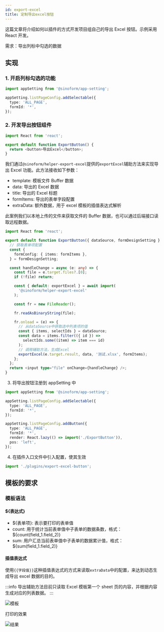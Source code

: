 ```yaml
---
id: export-excel
title: 定制导出excel按钮
---
```


这篇文章将介绍如何以插件的方式开发项目组自己的导出 Excel 按钮。示例采用 React 开发。

需求：导出列标中勾选的数据

## 实现

### 1. 开启列标勾选的功能

```typescript title="src/plugins/export-excel-button/index.ts"
import appSetting from '@sinoform/app-setting';

appSetting.listPageConfig.addSelectable({
  type: 'ALL_PAGE',
  formId: '*',
});
```

### 2. 开发导出按钮组件

```typescript title="src/plugins/export-excel-button/ExportButton.ts"
import React from 'react';

export default function ExportButton() {
  return <button>导出Excel</button>;
}
```

我们通过`@sinoform/helper-export-excel`提供的`exportExcel`辅助方法来实现导出 Excel 功能。此方法接收如下参数：

- template: 模板文件 Buffer 数据
- data: 导出的 Excel 数据
- title: 导出的 Excel 标题
- formItems: 导出的表单字段配置
- extraData: 额外数据，用于 excel 模板的插值表达式解析

此案例我们以本地上传的文件来获取文件的 Buffer 数据，也可以通过后端接口读取远程数据。

```typescript title="src/plugins/export-excel-button/ExportButton.ts"
import React from 'react';

export default function ExportButton({ dataSource, formDesignSetting }: any) {
  // 获取表单项配置
  const {
    formConfig: { items: formItems },
  } = formDesignSetting;

  const handleChange = async (e: any) => {
    const file = e.target.files?.[0];
    if (!file) return;

    const { default: exportExcel } = await import(
      '@sinoform/helper-export-excel'
    );

    const fr = new FileReader();

    fr.readAsBinaryString(file);

    fr.onload = (e) => {
      // 从dataSource中获取选中列表项的值
      const { items, selectIds } = dataSource;
      const data = items.filter(({ id }) =>
        selectIds.some((item) => item === id)
      );
      // 调用辅助方法，生成Excel
      exportExcel(e.target.result, data, '测试.xlsx', formItems);
    };
  };
  return <input type="file" onChange={handleChange} />;
}
```

3. 将导出按钮注册到 appSetting 中

```typescript title="src/plugins/export-excel-button/index.ts"
import appSetting from '@sinoform/app-setting';

appSetting.listPageConfig.addSelectable({
  type: 'ALL_PAGE',
  formId: '*',
});

appSetting.listPageConfig.addButton({
  type: 'ALL_PAGE',
  formId: '*',
  render: React.lazy(() => import('./ExportButton')),
  pos: 'left',
});
```

4. 在插件入口文件中引入配置，使其生效

```typescript title="src/index.ts"
import './plugins/export-excel-button';
```

## 模板的要求

### 模板语法

#### ${表达式}

- ${表单项}: 表示要打印的表单值
- count: 用于统计当前表单值中子表单的数据条数，格式：${count(field_1.field_2)}
- sum: 用户汇总当前表单值中子表单的数据累计值，格式：${sum(field_1.field_2)}

#### 插值表达式

使用`{{字段值}}`这种插值表达式的方式来读取`extraData`中的配置，来达到动态生成导出 excel 数据的目的。

:::info
导出辅助方法目前只读取 Excel 模板第一个 sheet 页的内容，并根据内容生成对应的列表数据。
:::

![模板](./assets/export-template.png)

打印的效果

![结果](./assets/export-excel.png)
